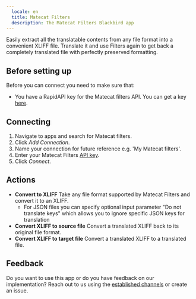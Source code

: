 ```yaml
---
  locale: en
  title: Matecat Filters
  description: The Matecat Filters Blackbird app
---
```


<LinkCard title="View on Github" target="_blank" href="https://github.com/bb-io/MatecatFilters" icon="github" />

Easily extract all the translatable contents from any file format into a convenient XLIFF file. Translate it and use Filters again to get back a completely translated file with perfectly preserved formatting.

## Before setting up

Before you can connect you need to make sure that:

- You have a RapidAPI key for the Matecat filters API. You can get a key [here](https://rapidapi.com/translated/api/matecat-filters/pricing).

## Connecting

1. Navigate to apps and search for Matecat filters.
2. Click _Add Connection_.
3. Name your connection for future reference e.g. 'My Matecat filters'.
4. Enter your Matecat Filters [API key](https://rapidapi.com/translated/api/matecat-filters).
5. Click _Connect_.

## Actions

- **Convert to XLIFF** Take any file format supported by Matecat Filters and convert it to an XLIFF.
  - For JSON files you can specify optional input parameter "Do not translate keys" which allows you to ignore specific JSON keys for translation
- **Convert XLIFF to source file** Convert a translated XLIFF back to its original file format.
- **Convert XLIFF to target file** Convert a translated XLIFF to a translated file.

## Feedback

Do you want to use this app or do you have feedback on our implementation? Reach out to us using the [established channels](https://www.blackbird.io/) or create an issue.

